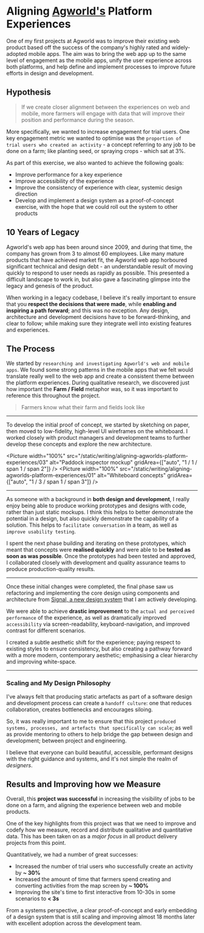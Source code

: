 
<Meta
  description="Aligning Agworld's Platform Experiences"
  url="https://phobon.io/writing/aligning-agworlds-platform-experiences"
  image="https://phobon.io/static/writing/aligning-agworlds-platform-experiences/index.webp" />

# Aligning [Agworld's](https://agworld.com) Platform Experiences

One of my first projects at Agworld was to improve their existing web product based off the success of the company's highly rated and widely-adopted mobile apps. The aim was to bring the web app up to the same level of engagement as the mobile apps, unify the user experience across both platforms, and help define and implement processes to improve future efforts in design and development.

## Hypothesis

> If we create closer alignment between the experiences on web and mobile, more farmers will engage with data that will improve their position and performance during the season.

More specifically, we wanted to increase engagement for trial users. One key engagement metric we wanted to optimise was the `proportion of trial users who created an activity` - a concept referring to any job to be done on a farm; like planting seed, or spraying crops - which sat at 3%.

As part of this exercise, we also wanted to achieve the following goals:

- Improve performance for a key experience
- Improve accessibility of the experience
- Improve the consistency of experience with clear, systemic design direction
- Develop and implement a design system as a proof-of-concept exercise, with the hope that we could roll out the system to other products

## 10 Years of Legacy

Agworld's web app has been around since 2009, and during that time, the company has grown from 3 to almost 60 employees. Like many mature products that have achieved market fit, the Agworld web app horboured significant technical and design debt - an understandable result of moving quickly to respond to user needs as rapidly as possible. This presented a difficult landscape to work in, but also gave a fascinating glimpse into the legacy and genesis of the product.

When working in a legacy codebase, I believe it's really important to ensure that you **respect the decisions that were made**, while **enabling and inspiring a path forward**; and this was no exception. Any design, architecture and development decisions have to be forward-thinking, and clear to follow; while making sure they integrate well into existing features and experiences.

## The Process

We started by `researching and investigating Agworld's web and mobile apps`. We found some strong patterns in the mobile apps that we felt would translate really well to the web app and create a consistent theme between the platform experiences. During qualitative research, we discovered just how important the **Farm / Field** metaphor was, so it was important to reference this throughout the project.

> Farmers know what their farm and fields look like

---

To develop the initial proof of concept, we started by sketching on paper, then moved to low-fidelity, high-level UI wireframes on the whiteboard. I worked closely with product managers and development teams to further develop these concepts and explore the new architecture.

<FigureGrid
  caption="Initial explorations and high-level sketches on paper">
  <Picture width="100%" src="/static/writing/aligning-agworlds-platform-experiences/sketch1" alt="Paddock selector exploration and layout" />
  <Picture width="100%" src="/static/writing/aligning-agworlds-platform-experiences/sketch2" alt="Paddock inspector exploration" />
</FigureGrid>

<FigureGrid
  caption="Working through initial concepts with product managers and structural elements with developers on whiteboard">
  <Picture width="100%" src="/static/writing/aligning-agworlds-platform-experiences/03" alt="Paddock inspector mockup" gridArea={["auto", "1 / 1 / span 1 / span 2"]} />
  <Picture width="100%" src="/static/writing/aligning-agworlds-platform-experiences/01" alt="Whiteboard concepts" gridArea={["auto", "1 / 3 / span 1 / span 3"]} />
</FigureGrid>

---

As someone with a background in **both design and development**, I really enjoy being able to produce working prototypes and designs with code, rather than just static mockups. I think this helps to better demonstrate the potential in a design, but also quickly demonstrate the capability of a solution. This helps to `facilitate conversation` in a team, as well as `improve usability testing`.

I spent the next phase building and iterating on these prototypes, which meant that concepts were **realised quickly** and were able to be **tested as soon as was possible**. Once the prototypes had been tested and approved, I collaborated closely with development and quality assurance teams to produce production-quality results.

<FigureGrid
  caption="Some early, in-context work that shipped incrementally as part of the process">
  <Picture width="100%" src="/static/writing/aligning-agworlds-platform-experiences/inspector1" alt="Jobs on maps" />
  <Picture width="100%" src="/static/writing/aligning-agworlds-platform-experiences/inspector2" alt="Financial snapshot" />
  <Picture width="100%" src="/static/writing/aligning-agworlds-platform-experiences/inspector3" alt="Financial snapshot" />
</FigureGrid>

---

Once these initial changes were completed, the final phase saw us refactoring and implementing the core design using components and architecture from [Signal, a new design system](http://signal.agworld.com) that I am actively developing.

We were able to achieve **drastic improvement** to the `actual and perceived performance` of the experience, as well as dramatically improved `accessibility` via screen-readability,  keyboard-navigation, and improved contrast for different scenarios.

I created a subtle aesthetic shift for the experience; paying respect to existing styles to ensure consistency, but also creating a pathway forward with a more modern, contemporary aesthetic; emphasising a clear hierarchy and improving white-space.

<Figure caption="The original web app experience">
  <Picture width="100%" src="/static/writing/aligning-agworlds-platform-experiences/web" alt="Original Agworld on web" />
</Figure>

---

<Figure caption="The redesigned web app experience">
  <Picture width="100%" src="/static/writing/aligning-agworlds-platform-experiences/new_web" alt="Redesigned Agworld on web" />
</Figure>

<FigureGrid
  caption="Insetting the panels, so they don't attach to the extremities of the map gives the illusion of space. Even though the panels are actually larger, they appear to float, reducing their impact on the overall experience">
  <Picture width="100%" src="/static/writing/aligning-agworlds-platform-experiences/new_paddocks" alt="Detail of the paddock selector" />
  <Picture width="100%" src="/static/writing/aligning-agworlds-platform-experiences/new_inspector" alt="Detail of the paddock inspector" />
</FigureGrid>

### Scaling and My Design Philosophy

I've always felt that producing static artefacts as part of a software design and development process can create a `handoff culture`: one that reduces collaboration, creates bottlenecks and encourages siloing.

So, it was really important to me to ensure that this project `produced systems, processes, and artefacts that specifically can scale`; as well as provide mentoring to others to help bridge the gap between design and development; between project and engineering.

I believe that everyone can build beautiful, accessible, performant designs with the right guidance and systems, and it's not simple the realm of _designers_.

## Results and Improving how we Measure

Overall, this **project was successful** in increasing the visibility of jobs to be done on a farm, and aligning the experience between web and mobile products.

One of the key highlights from this project was that we need to improve and codefy how we measure, record and distribute qualitative and quantitative data. This has been taken on as a _major focus_ in all product delivery projects from this point.

Quantitatively, we had a number of great successes:

- Increased the number of trial users who successfully create an activity by **~ 30%**
- Increased the amount of time that farmers spend creating and converting activities from the map screen by **~ 100%**
- Improving the site's time to first interactive from 10-30s in some scenarios to **< 3s**

From a systems perspective, a clear proof-of-concept and early embedding of a design system that is still scaling and improving almost 18 months later with excellent adoption across the development team.